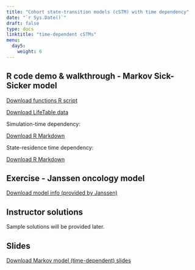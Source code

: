 ---
title: "Cohort state-transition models (cSTM) with time dependency"
date: "`r Sys.Date()`"
draft: false
type: docs
linktitle: "time-dependent cSTMs"
menu:
  day5:
    weight: 6
---

## R code demo & walkthrough - Markov Sick-Sicker model 

[Download functions R script](../../../Course_Modularization/Markov models/Markov tutorial/advanced tutorial/Functions.R)

[Download LifeTable data](../../../Course_Modularization/Markov models/Markov tutorial/advanced tutorial/LifeTable_USA_Mx_2015.csv)

Simulation-time dependency:

[Download R Markdown](../../../Course_Modularization/Markov models/Markov tutorial/advanced tutorial/markov_sick-sicker_tut_simdep.Rmd)

State-residence time dependency:

[Download R Markdown](../../../Course_Modularization/Markov models/Markov tutorial/advanced tutorial/markov_sick-sicker_tut_statedep.Rmd)

## Exercise - Janssen oncology model

[Download model info (provided by Janssen)](../../../Course_Modularization/Markov models/Markov-3-state-oncology/Oncology examples in R v2.0_.pptx)

## Instructor solutions

Sample solutions will be provided later.

<!-- [Download instructor solutions](../../../Course_Modularization/Markov models/Markov-3-state-oncology/Oncology examples in R v2.0_.pptx) -->

## Slides

[Download Markov model (time-dependent) slides](../../../Course_Modularization/Markov models/Slides/MarkovModelVariants_Janssen.pptx)


